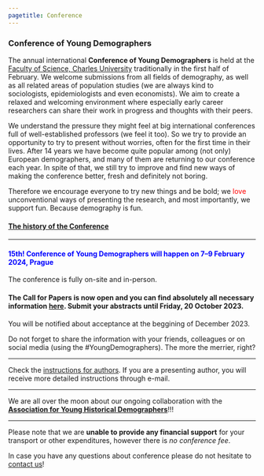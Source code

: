 ---
pagetitle: Conference
---

<link rel="stylesheet" href="styles.css" type="text/css">

### Conference of Young Demographers
The annual international **Conference of Young Demographers** is held at the [Faculty of Science, Charles University](https://www.natur.cuni.cz/eng) traditionally in the first half of February. We welcome submissions from all fields of demography, as well as all related areas of population studies (we are always kind to sociologists, epidemiologists and even economists). We aim to create a relaxed and welcoming environment where especially early career researchers can share their work in progress and thoughts with their peers.

We understand the pressure they might feel at big international conferences full of well-established professors (we feel it too). So we try to provide an opportunity to try to present without worries, often for the first time in their lives. After 14 years we have become quite popular among (not only) European demographers, and many of them are returning to our conference each year. In spite of that, we still try to improve and find new ways of making the conference better, fresh and definitely not boring. 

Therefore we encourage everyone to try new things and be bold; we  <span style="color:red">love</span> unconventional ways of presenting the research, and most importantly, we support fun. Because demography is fun. 

#### [The history of the Conference](https://youngdemographers.github.io/history.html)

***
#### <span style="color:blue"> **15th! Conference of Young Demographers** will happen on **7–9 February 2024, Prague** </span>####

The conference is fully on-site and in-person. 

#### The Call for Papers is now open and you can find absolutely all necessary information [here](bit.ly/YD2024CfP).  Submit your abstracts until Friday, 20 October 2023. 

You will be notified about acceptance at the beggining of December 2023.

Do not forget to share the information with your friends, colleagues or on social media (using the #YoungDemographers). The more the merrier, right?

***

Check the [instructions for authors](https://youngdemographers.github.io/instructions.html). If you are a presenting author, you will receive more detailed instructions through e-mail. 

***

We are all over the moon about our ongoing collaboration with the [**Association for Young Historical Demographers**](https://www.younghistoricaldemographers.com/)!!!  

***

Please note that we are **unable to provide any financial support** for your transport or other expenditures, however there is *no conference fee*.

In case you have any questions about conference please do not hesitate to [contact us](https://youngdemographers.github.io/contact.html)!
